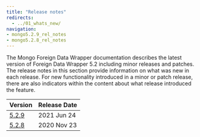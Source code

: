 ```yaml
---
title: "Release notes"
redirects:
  - ../01_whats_new/
navigation:
- mongo5.2.9_rel_notes
- mongo5.2.8_rel_notes
---
```


The Mongo Foreign Data Wrapper documentation describes the latest version of Foreign Data Wrapper 5.2 including minor releases and patches. The release notes in this section provide information on what was new in each release. For new functionality introduced in a minor or patch release, there are also indicators within the content about what release introduced the feature.

| Version                       | Release Date | 
| ----------------------------- | ------------ | 
| [5.2.9](mongo5.2.9_rel_notes) | 2021 Jun 24   |
| [5.2.8](mongo5.2.8_rel_notes) | 2020 Nov 23   |



